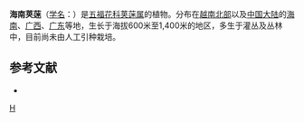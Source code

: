 {{Speciesbox
| taxon = Viburnum hainanense
| binomial_authority = Merr. et Chun
}}

'''海南荚蒾'''（[[学名|学名]]：{{lang|la|''Viburnum hainanense''}}）是[[五福花科|五福花科]][[荚蒾属|荚蒾属]]的植物。分布在[[越南北部|越南北部]]以及[[中国大陆|中国大陆]]的[[海南|海南]]、[[广西|广西]]、[[广东|广东]]等地，生长于海拔600米至1,400米的地区，多生于灌丛及丛林中，目前尚未由人工引种栽培。

== 参考文献 ==
<div class="references-small">
* {{cite web| url =http://www.bioinfo.cn/db05/KmzwSpecies.php?action=view&id=23698| title =海南荚蒾| work =《中国高等植物数据库全库》| publisher =中国科学院微生物研究所| author =昆明植物研究所| accessdate =2009-02-25| deadurl =yes| archiveurl =https://web.archive.org/web/20160305003536/http://www.bioinfo.cn/db05/KmzwSpecies.php?action=view&id=23698| archivedate =2016-03-05}}
</div>
{{Taxonbar|from=Q11150173}}

[[Category:荚蒾属|H]]